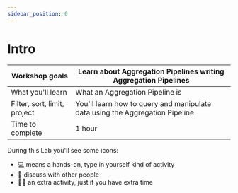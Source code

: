 ```yaml
---
sidebar_position: 0
---
```


# Intro


|Workshop goals|Learn about Aggregation Pipelines writing Aggregation Pipelines|
|-|-|
|What you'll learn|What an Aggregation Pipeline is|
|Filter, sort, limit, project|You'll learn how to query and manipulate data using the Aggregation Pipeline|
|Time to complete|1 hour|

During this Lab you'll see some icons:
- 💻 means a hands-on, type in yourself kind of activity
- 💬 discuss with other people
- 🦸‍♂️ an extra activity, just if you have extra time

